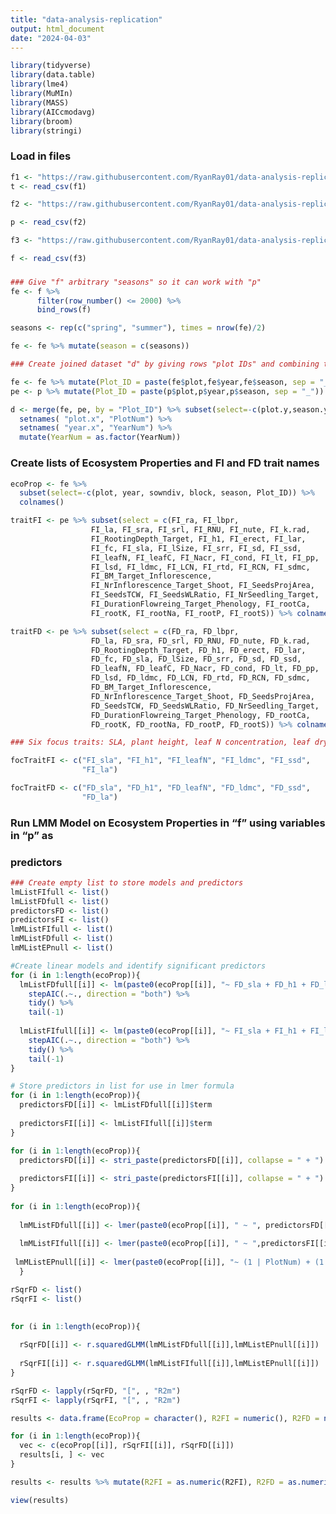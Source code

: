 ```yaml
---
title: "data-analysis-replication"
output: html_document
date: "2024-04-03"
---
```


```r
library(tidyverse)
library(data.table)
library(lme4)
library(MuMIn)
library(MASS)
library(AICcmodavg)
library(broom)
library(stringi)
```

### Load in files
```r
f1 <- "https://raw.githubusercontent.com/RyanRay01/data-analysis-replication/main/data/traits.st.csv"
t <- read_csv(f1)

f2 <- "https://raw.githubusercontent.com/RyanRay01/data-analysis-replication/main/data/predictors_raw.csv"

p <- read_csv(f2)

f3 <- "https://raw.githubusercontent.com/RyanRay01/data-analysis-replication/main/data/functions4.st.csv"

f <- read_csv(f3)

```

### 
```r
### Give "f" arbitrary "seasons" so it can work with "p"
fe <- f %>% 
      filter(row_number() <= 2000) %>% 
      bind_rows(f)

seasons <- rep(c("spring", "summer"), times = nrow(fe)/2)

fe <- fe %>% mutate(season = c(seasons))

### Create joined dataset "d" by giving rows "plot IDs" and combining them

fe <- fe %>% mutate(Plot_ID = paste(fe$plot,fe$year,fe$season, sep = "_"))
pe <- p %>% mutate(Plot_ID = paste(p$plot,p$year,p$season, sep = "_"))

d <- merge(fe, pe, by = "Plot_ID") %>% subset(select=-c(plot.y,season.y,year.y)) %>%
  setnames( "plot.x", "PlotNum") %>%
  setnames( "year.x", "YearNum") %>%
  mutate(YearNum = as.factor(YearNum))
```

### Create lists of Ecosystem Properties and FI and FD trait names
```r
ecoProp <- fe %>%
  subset(select=-c(plot, year, sowndiv, block, season, Plot_ID)) %>%
  colnames()

traitFI <- pe %>% subset(select = c(FI_ra, FI_lbpr,
                  FI_la, FI_sra, FI_srl, FI_RNU, FI_nute, FI_k.rad, 
                  FI_RootingDepth_Target, FI_h1, FI_erect, FI_lar, 
                  FI_fc, FI_sla, FI_lSize, FI_srr, FI_sd, FI_ssd, 
                  FI_leafN, FI_leafC, FI_Nacr, FI_cond, FI_lt, FI_pp, 
                  FI_lsd, FI_ldmc, FI_LCN, FI_rtd, FI_RCN, FI_sdmc, 
                  FI_BM_Target_Inflorescence, 
                  FI_NrInflorescence_Target_Shoot, FI_SeedsProjArea, 
                  FI_SeedsTCW, FI_SeedsWLRatio, FI_NrSeedling_Target, 
                  FI_DurationFlowreing_Target_Phenology, FI_rootCa, 
                  FI_rootK, FI_rootNa, FI_rootP, FI_rootS)) %>% colnames()

traitFD <- pe %>% subset(select = c(FD_ra, FD_lbpr,
                  FD_la, FD_sra, FD_srl, FD_RNU, FD_nute, FD_k.rad, 
                  FD_RootingDepth_Target, FD_h1, FD_erect, FD_lar, 
                  FD_fc, FD_sla, FD_lSize, FD_srr, FD_sd, FD_ssd, 
                  FD_leafN, FD_leafC, FD_Nacr, FD_cond, FD_lt, FD_pp, 
                  FD_lsd, FD_ldmc, FD_LCN, FD_rtd, FD_RCN, FD_sdmc, 
                  FD_BM_Target_Inflorescence, 
                  FD_NrInflorescence_Target_Shoot, FD_SeedsProjArea, 
                  FD_SeedsTCW, FD_SeedsWLRatio, FD_NrSeedling_Target, 
                  FD_DurationFlowreing_Target_Phenology, FD_rootCa, 
                  FD_rootK, FD_rootNa, FD_rootP, FD_rootS)) %>% colnames()

### Six focus traits: SLA, plant height, leaf N concentration, leaf dry matter content, stem tissue density and leaf area

focTraitFI <- c("FI_sla", "FI_h1", "FI_leafN", "FI_ldmc", "FI_ssd", 
                "FI_la")

focTraitFD <- c("FD_sla", "FD_h1", "FD_leafN", "FD_ldmc", "FD_ssd", 
                "FD_la")
```

### Run LMM Model on Ecosystem Properties in "f" using variables in "p" as
### predictors
```r
### Create empty list to store models and predictors
lmListFIfull <- list()
lmListFDfull <- list()
predictorsFD <- list()
predictorsFI <- list()
lmMListFIfull <- list()
lmMListFDfull <- list()
lmMListEPnull <- list()

#Create linear models and identify significant predictors
for (i in 1:length(ecoProp)){
  lmListFDfull[[i]] <- lm(paste0(ecoProp[[i]], "~ FD_sla + FD_h1 + FD_leafN + FD_ldmc + FD_ssd + FD_la"), data = d) %>%
    stepAIC(.~., direction = "both") %>%
    tidy() %>%
    tail(-1)
  
  lmListFIfull[[i]] <- lm(paste0(ecoProp[[i]], "~ FI_sla + FI_h1 + FI_leafN + FI_ldmc + FI_ssd + FI_la"), data = d) %>%
    stepAIC(.~., direction = "both") %>%
    tidy() %>%
    tail(-1)
}

# Store predictors in list for use in lmer formula
for (i in 1:length(ecoProp)){
  predictorsFD[[i]] <- lmListFDfull[[i]]$term
  
  predictorsFI[[i]] <- lmListFIfull[[i]]$term
}

for (i in 1:length(ecoProp)){
  predictorsFD[[i]] <- stri_paste(predictorsFD[[i]], collapse = " + ")
  
  predictorsFI[[i]] <- stri_paste(predictorsFI[[i]], collapse = " + ")
}
            
for (i in 1:length(ecoProp)){
  
  lmMListFDfull[[i]] <- lmer(paste0(ecoProp[[i]], " ~ ", predictorsFD[[i]]," + (1 | PlotNum) + (1 | YearNum)"), data = d, na.action = na.omit)
  
  lmMListFIfull[[i]] <- lmer(paste0(ecoProp[[i]], " ~ ",predictorsFI[[i]]," + (1 | PlotNum) + (1 | YearNum)"), data = d, na.action = na.omit)
  
 lmMListEPnull[[i]] <- lmer(paste0(ecoProp[[i]], "~ (1 | PlotNum) + (1 | YearNum)"), data = d, na.action = na.omit)
  }
```

```r
rSqrFD <- list()
rSqrFI <- list()

    
for (i in 1:length(ecoProp)){
  
  rSqrFD[[i]] <- r.squaredGLMM(lmMListFDfull[[i]],lmMListEPnull[[i]])
  
  rSqrFI[[i]] <- r.squaredGLMM(lmMListFIfull[[i]],lmMListEPnull[[i]])
}
```

```r
rSqrFD <- lapply(rSqrFD, "[", , "R2m") 
rSqrFI <- lapply(rSqrFI, "[", , "R2m") 
```

```r
results <- data.frame(EcoProp = character(), R2FI = numeric(), R2FD = numeric(), stringsAsFactors = FALSE)

for (i in 1:length(ecoProp)){
  vec <- c(ecoProp[[i]], rSqrFI[[i]], rSqrFD[[i]])
  results[i, ] <- vec
}

results <- results %>% mutate(R2FI = as.numeric(R2FI), R2FD = as.numeric(R2FD))

view(results)
```

